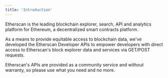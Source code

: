 ```yaml
---
title: 'Introduction'
---
```


Etherscan is the leading blockchain explorer, search, API and analytics platform for Ethereum, a decentralized smart contracts platform.

As a means to provide equitable access to blockchain data, we've developed the Etherscan Developer APIs to empower developers with direct access to Etherscan's block explorer data and services via GET/POST requests.

Etherscan's APIs are provided as a community service and without warranty, so please use what you need and no more.